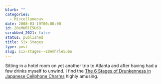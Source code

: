 ```yaml
---
blurb: ""
categories:
  - Miscellaneous
date: 2008-03-19T00:00:00
id: 20eMHRlE5U6O
scrubbed_2021: false
status: published
title: Six Stages
type: post
slug: six-stages--20emhrle5u6o
---
```


Sitting in a hotel room on yet another trip to Atlanta and after
having had a few drinks myself to unwind. I find the
[The 6 Stages of Drunkenness in Japanese Cellphone Charms](http://inventorspot.com/articles/6_stages_drunkenness_japanese_ce_11647)
highly amusing.
